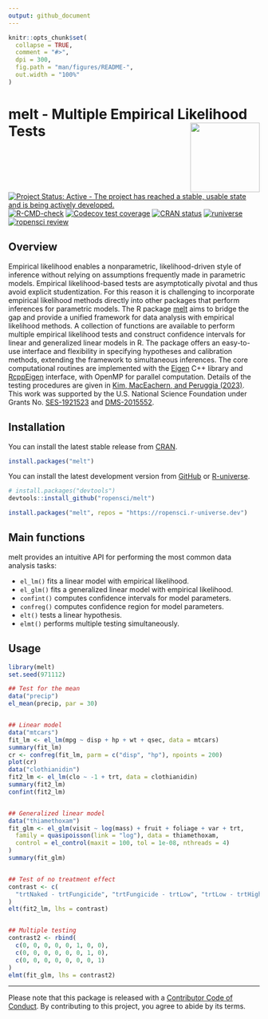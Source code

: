 ```yaml
---
output: github_document
---
```


<!-- README.md is generated from README.Rmd. Please edit that file -->

```r
knitr::opts_chunk$set(
  collapse = TRUE,
  comment = "#>",
  dpi = 300,
  fig.path = "man/figures/README-",
  out.width = "100%"
)
```

# melt - Multiple Empirical Likelihood Tests <a href="https://docs.ropensci.org/melt/"><img src="man/figures/logo.png" align="right" height="139" /></a>

<!-- badges: start -->
[![Project Status: Active - The project has reached a stable, usable state and is being actively developed.](https://www.repostatus.org/badges/latest/active.svg)](https://www.repostatus.org/#active)
[![R-CMD-check](https://github.com/ropensci/melt/actions/workflows/check-standard.yaml/badge.svg)](https://github.com/ropensci/melt/actions/workflows/check-standard.yaml)
[![Codecov test coverage](https://codecov.io/gh/ropensci/melt/branch/master/graph/badge.svg)](https://app.codecov.io/gh/ropensci/melt?branch=master)
[![CRAN status](https://www.r-pkg.org/badges/version/melt)](https://CRAN.R-project.org/package=melt)
[![runiverse](https://ropensci.r-universe.dev/badges/melt)](https://ropensci.r-universe.dev/ui#package:melt)
[![ropensci review](https://badges.ropensci.org/550_status.svg)](https://github.com/ropensci/software-review/issues/550)
<!-- badges: end -->

## Overview
Empirical likelihood enables a nonparametric, likelihood-driven style of inference without relying on assumptions frequently made in parametric models.
Empirical likelihood-based tests are asymptotically pivotal and thus avoid explicit studentization.
For this reason it is challenging to incorporate empirical likelihood methods directly into other packages that perform inferences for parametric models.
The R package [melt](https://cran.r-project.org/package=melt) aims to bridge the gap and provide a unified framework for data analysis with empirical likelihood methods.
A collection of functions are available to perform multiple empirical likelihood tests and construct confidence intervals for linear and generalized linear models in R.
The package offers an easy-to-use interface and flexibility in specifying hypotheses and calibration methods, extending the framework to simultaneous inferences.
The core computational routines are implemented with the [Eigen](https://eigen.tuxfamily.org/index.php?title=Main_Page) C++ library and [RcppEigen](https://cran.r-project.org/package=RcppEigen) interface, with OpenMP for parallel computation. 
Details of the testing procedures are given in [Kim, MacEachern, and Peruggia (2023)](https://doi.org/10.1080/10485252.2023.2206919). 
This work was supported by the U.S. National Science Foundation under Grants No. [SES-1921523](https://nsf.gov/awardsearch/showAward?AWD_ID=1921523) and [DMS-2015552](https://nsf.gov/awardsearch/showAward?AWD_ID=2015552).

## Installation
You can install the latest stable release from [CRAN](https://cran.r-project.org/package=melt).
```r
install.packages("melt")
```
You can install the latest development version from
[GitHub](https://github.com/ropensci/melt) or [R-universe](https://ropensci.r-universe.dev/ui#package:melt).
```r
# install.packages("devtools")
devtools::install_github("ropensci/melt")
```

```r
install.packages("melt", repos = "https://ropensci.r-universe.dev")
```

## Main functions
melt provides an intuitive API for performing the most common data analysis tasks:

* `el_lm()` fits a linear model with empirical likelihood.
* `el_glm()` fits a generalized linear model with empirical likelihood.
* `confint()` computes confidence intervals for model parameters.
* `confreg()` computes confidence region for model parameters.
* `elt()` tests a linear hypothesis.
* `elmt()` performs multiple testing simultaneously.

## Usage
```r
library(melt)
set.seed(971112)

## Test for the mean
data("precip")
el_mean(precip, par = 30)


## Linear model
data("mtcars")
fit_lm <- el_lm(mpg ~ disp + hp + wt + qsec, data = mtcars)
summary(fit_lm)
cr <- confreg(fit_lm, parm = c("disp", "hp"), npoints = 200)
plot(cr)
data("clothianidin")
fit2_lm <- el_lm(clo ~ -1 + trt, data = clothianidin)
summary(fit2_lm)
confint(fit2_lm)


## Generalized linear model
data("thiamethoxam")
fit_glm <- el_glm(visit ~ log(mass) + fruit + foliage + var + trt,
  family = quasipoisson(link = "log"), data = thiamethoxam,
  control = el_control(maxit = 100, tol = 1e-08, nthreads = 4)
)
summary(fit_glm)


## Test of no treatment effect
contrast <- c(
  "trtNaked - trtFungicide", "trtFungicide - trtLow", "trtLow - trtHigh"
)
elt(fit2_lm, lhs = contrast)


## Multiple testing
contrast2 <- rbind(
  c(0, 0, 0, 0, 0, 1, 0, 0),
  c(0, 0, 0, 0, 0, 0, 1, 0),
  c(0, 0, 0, 0, 0, 0, 0, 1)
)
elmt(fit_glm, lhs = contrast2)
```

---
Please note that this package is released with a [Contributor Code of Conduct](https://ropensci.org/code-of-conduct/). By contributing to this project, you agree to abide by its terms.
